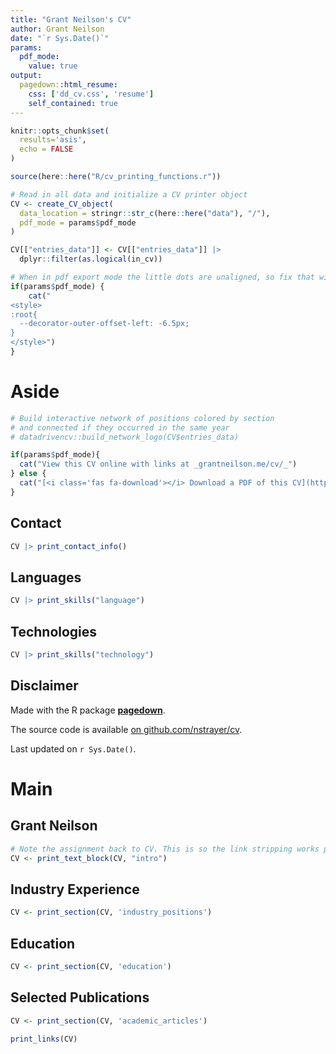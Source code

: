```yaml
---
title: "Grant Neilson's CV"
author: Grant Neilson
date: "`r Sys.Date()`"
params:
  pdf_mode:
    value: true
output:
  pagedown::html_resume:
    css: ['dd_cv.css', 'resume']
    self_contained: true
---
```


```r
knitr::opts_chunk$set(
  results='asis', 
  echo = FALSE
)

source(here::here("R/cv_printing_functions.r"))

# Read in all data and initialize a CV printer object
CV <- create_CV_object(
  data_location = stringr::str_c(here::here("data"), "/"),
  pdf_mode = params$pdf_mode
)

CV[["entries_data"]] <- CV[["entries_data"]] |>
  dplyr::filter(as.logical(in_cv))

```


```r
# When in pdf export mode the little dots are unaligned, so fix that with some conditional CSS.
if(params$pdf_mode) {
    cat("
<style>
:root{
  --decorator-outer-offset-left: -6.5px;
}
</style>")
}
```


Aside
================================================================================

```r
# Build interactive network of positions colored by section
# and connected if they occurred in the same year
# datadrivencv::build_network_logo(CV$entries_data)
```


```r
if(params$pdf_mode){
  cat("View this CV online with links at _grantneilson.me/cv/_")
} else {
  cat("[<i class='fas fa-download'></i> Download a PDF of this CV](https://github.com/grantneilson/cv/raw/master/grantneilson_cv.pdf)")
}
```

Contact {#contact}
--------------------------------------------------------------------------------

```r
CV |> print_contact_info()
```


Languages {#languages}
--------------------------------------------------------------------------------

```r
CV |> print_skills("language")
```

Technologies {#technologies}
--------------------------------------------------------------------------------

```r
CV |> print_skills("technology")
```



Disclaimer {#disclaimer}
--------------------------------------------------------------------------------

Made with the R package [**pagedown**](https://github.com/rstudio/pagedown). 

The source code is available [on github.com/nstrayer/cv](https://github.com/grantneilson/cv).

Last updated on `r Sys.Date()`.



Main
================================================================================

Grant Neilson {#title}
--------------------------------------------------------------------------------

```r
# Note the assignment back to CV. This is so the link stripping works properly in PDF mode
CV <- print_text_block(CV, "intro") 
```

Industry Experience {data-icon=laptop}
--------------------------------------------------------------------------------

```r
CV <- print_section(CV, 'industry_positions')
```


Education {data-icon=graduation-cap data-concise=true}
--------------------------------------------------------------------------------

```r
CV <- print_section(CV, 'education')
```


Selected Publications {data-icon=book}
--------------------------------------------------------------------------------

```r
CV <- print_section(CV, 'academic_articles')
```


```r
print_links(CV)
```

